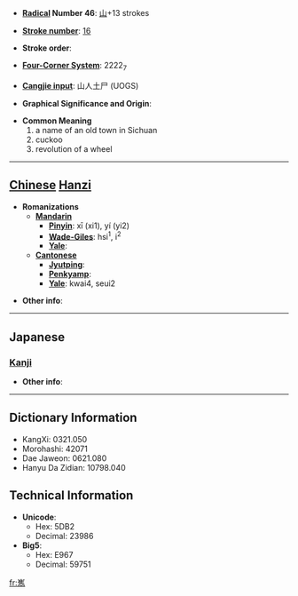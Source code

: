 * '''[[Wiktionary:Chinese radical index| Radical]] Number 46''': [[Wiktionary:Chinese radical index 山|山]]+13 strokes

* '''[[Wiktionary:Chinese total strokes index|Stroke number]]''': [[Wiktionary:Chinese total strokes index 16|16]]

* '''Stroke order''': 

* '''[[Wiktionary:Chinese four corner index|Four-Corner System]]''': 2222<sub>7</sub>

* '''[[Wiktionary:Chinese Cangjie index|Cangjie input]]''': 山人土尸 (UOGS)

* '''Graphical Significance and Origin''': 

* '''Common Meaning'''
*#a name of an old town in Sichuan
*# cuckoo
*# revolution of a wheel


----

== [[Chinese]] [[Hanzi]] ==

* '''Romanizations'''
** '''[[Mandarin]]'''
*** '''[[Pinyin]]''': xī (xi1), yí (yi2)
*** '''[[Wade-Giles]]''': hsi<sup>1</sup>, i<sup>2</sup>
*** '''[[Yale]]''': 
** '''[[Cantonese]]'''
*** '''[[Jyutping]]''':
*** '''[[Penkyamp]]''': 
*** '''[[Yale]]''': kwai4, seui2

* '''Other info''': 

----

==Japanese==
===[[Kanji]]===
{{kanji|on readings=[[けい]] (kei), [[え]] (e), [[き]] (ki), [[すい]] (sui)
|kun readings=[[めぐり]] (meguri)
}}

* '''Other info''':  

----

== Dictionary Information ==

* KangXi: 0321.050
* Morohashi: 42071
* Dae Jaweon: 0621.080
* Hanyu Da Zidian: 10798.040

== Technical Information ==

* '''Unicode''':
** Hex: 5DB2
** Decimal: 23986
* '''Big5''':
** Hex: E967
** Decimal: 59751

[[fr:嶲]]